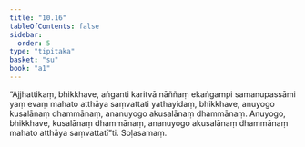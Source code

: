 ```yaml
---
title: "10.16"
tableOfContents: false
sidebar:
  order: 5
type: "tipitaka"
basket: "su"
book: "a1"
---
```



<DynamicBreadcrumb />

<Division number="113" book="a1" bookNo="15" page="17">

<Paragraph number="221" book="a1">
“Ajjhattikaṃ, bhikkhave, aṅganti karitvā nāññaṃ ekaṅgampi samanupassāmi yaṃ evaṃ mahato atthāya saṃvattati yathayidaṃ, bhikkhave, anuyogo kusalānaṃ dhammānaṃ, ananuyogo akusalānaṃ dhammānaṃ. Anuyogo, bhikkhave, kusalānaṃ dhammānaṃ, ananuyogo akusalānaṃ dhammānaṃ mahato atthāya saṃvattatī”ti.

</Paragraph>
</Division>

<Paragraph number="222" type="center" book="a1">
Soḷasamaṃ.
</Paragraph>